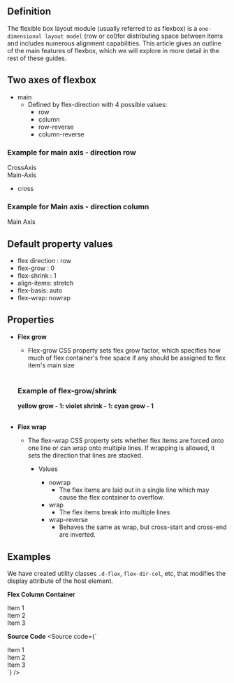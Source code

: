 
<Meta title="Classes/Flexbox/Docs" />

## Definition
 
The flexible box layout module (usually referred to as flexbox) is a ```one-dimensional layout model``` (row or col)for distributing space between items and includes numerous alignment capabilities. This article gives an outline of the main features of flexbox, which we will explore in more detail in the rest of these guides.

## Two axes of flexbox

- main
    - Defined by flex-direction with 4 possible values:
        - row
        - column
        - row-reverse
        - column-reverse

<h3> Example for main axis - direction row </h3>
<div class="row-wrapper">  <div class="container-row">
            <div class="box1f box"> </div>
            <div class="box2f box"> </div>
            <div class="box3f box"> </div>
            <div class="box5f"> CrossAxis  </div>
        </div>
       <div class="box4f"> Main-Axis </div>
      
</div>
           

- cross

<h3> Example for Main axis - direction column </h3>
<div class = "container-wrapper"> 
    <div class="container-col">
        <div class="box1-f box"> </div>
        <div class="box2-f box"> </div>
        <div class="box3-f box"> </div> </div>
    <span class="box4-f"> Main Axis </span>
           
</div>

## Default property values

- flex direction : row
- flex-grow : 0
- flex-shrink : 1
- align-items: stretch
- flex-basis: auto
- flex-wrap: nowrap

## Properties

- <b>Flex grow</b>
    - Flex-grow CSS property sets flex grow factor, which specifies how much of flex container's free space if any should 
    be assigned to flex item's main size

    <br/>
    <h3> Example of flex-grow/shrink</h3>
        <b> yellow grow - 1: violet shrink - 1: cyan grow - 1 </b>

    <div class="container-grow">
        <div class="boxflex-item1 boxflex"> </div>
        <div class="boxflex-item2 boxflex"> </div>
        <div class="boxflex-item3 boxflex"> </div>
    </div>
    <br/>

- <b>Flex wrap</b>
     - The flex-wrap CSS property sets whether flex items are forced onto one line or can wrap onto multiple lines. If wrapping is allowed, it sets the direction that lines are stacked.

        - Values

            - nowrap
                - The flex items are laid out in a single line which may cause the flex container to overflow.
            - wrap
                - The flex items break into multiple lines
            - wrap-reverse
                - Behaves the same as wrap, but cross-start and cross-end are inverted.

## Examples

We have created utility classes `.d-flex`, `flex-dir-col`, etc, that modifies the display attribute of the host element.

**Flex Column Container**
<div class="d-inline-flex flex-dir-col">
    <div class="bg-primary">Item 1</div>
    <div class="bg-secondary">Item 2</div>
    <div class="bg-tertiary">Item 3</div>
</div>

**Source Code**
<Source code={`
<div class="d-inline-flex flex-dir-col">
    <div class="bg-primary">Item 1</div>
    <div class="bg-secondary">Item 2</div>
    <div class="bg-tertiary">Item 3</div>
</div>
`} />




